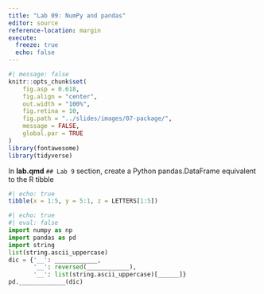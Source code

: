 ```yaml
---
title: "Lab 09: NumPy and pandas"
editor: source
reference-location: margin
execute:
  freeze: true
  echo: false
---
```


```r
#| message: false
knitr::opts_chunk$set(
    fig.asp = 0.618,
    fig.align = "center",
    out.width = "100%",
    fig.retina = 10,
    fig.path = "../slides/images/07-package/",
    message = FALSE,
    global.par = TRUE
)
library(fontawesome)
library(tidyverse)
```

::: callout-note

:::

In **lab.qmd** `## Lab 9` section, create a Python pandas.DataFrame equivalent to the R tibble


```r
#| echo: true
tibble(x = 1:5, y = 5:1, z = LETTERS[1:5])
```


```python
#| echo: true
#| eval: false
import numpy as np
import pandas as pd
import string
list(string.ascii_uppercase)
dic = {'__': ____________, 
       '__': reversed(____________),
       '__': list(string.ascii_uppercase)[______]}
pd._____________(dic)
```
